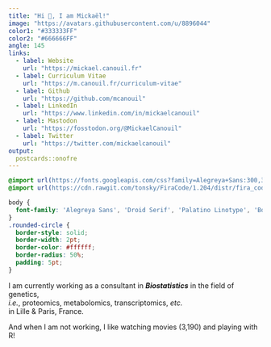 ```yaml
---
title: "Hi 👋, I am Mickaël!"
image: "https://avatars.githubusercontent.com/u/8896044"
color1: "#333333FF"
color2: "#666666FF"
angle: 145
links:
  - label: Website
    url: "https://mickael.canouil.fr"
  - label: Curriculum Vitae
    url: "https://m.canouil.fr/curriculum-vitae"
  - label: Github
    url: "https://github.com/mcanouil"
  - label: LinkedIn
    url: "https://www.linkedin.com/in/mickaelcanouil"
  - label: Mastodon
    url: "https://fosstodon.org/@MickaelCanouil"
  - label: Twitter
    url: "https://twitter.com/mickaelcanouil"
output:
  postcards::onofre
---
```


```css
@import url(https://fonts.googleapis.com/css?family=Alegreya+Sans:300,300i,400,400i,500,500i,700,700i);
@import url(https://cdn.rawgit.com/tonsky/FiraCode/1.204/distr/fira_code.css);

body {
  font-family: 'Alegreya Sans', 'Droid Serif', 'Palatino Linotype', 'Book Antiqua', Palatino, 'Microsoft YaHei', 'Songti SC', serif;
}
.rounded-circle {
  border-style: solid;
  border-width: 2pt;
  border-color: #ffffff;
  border-radius: 50%;
  padding: 5pt;
}
```


I am currently working as a consultant in <b><i>Biostatistics</i></b> in the field of genetics,<br>_i.e._, proteomics, metabolomics, transcriptomics, _etc._<br>in Lille & Paris, France.

And when I am not working, I like watching movies (3,190) and playing with R!
